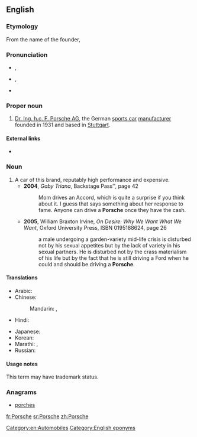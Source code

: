 ==English==

===Etymology===
From the name of the founder, {{w|Ferdinand Porsche}}

===Pronunciation===
* {{a|UK}} {{IPA|/ˈpɔːʃ/|/ˈpɔːʃ.ə/|/ˈpɔːʃ.i/}}, {{X-SAMPA|/"pO:S/|/"pO:S.@/|/"pO:S.i/}}
* {{a|US}} {{IPA|/ˈpɔɹʃ/|/ˈpɔɹʃ.ə/|/ˈpɔɹʃ.i/}}, {{X-SAMPA|/"pOr\S/|/"pOr\S.@/|/"pOr\S.i/}}
* {{audio|en-us-Porsche.ogg|Audio (US)}}
{{rfap|UK|UK}}

===Proper noun===
{{en-proper noun}}

# [[w:Porsche|Dr. Ing. h.c. F. Porsche AG]], the German [[sports car]] [[manufacturer]] founded in 1931 and based in [[Stuttgart]].

====External links====
* {{pedialite}}

===Noun===
{{en-noun}}

# A car of this brand, reputably high performance and expensive.
#* '''2004''', ''Gaby Triana'', Backstage Pass'', page 42
#*: Mom drives an Accord, which is quite a surprise if you think about it. I guess that says something about her response to fame. Anyone can drive a '''Porsche''' once they have the cash.
#* '''2005''', William Braxton Irvine, ''On Desire:<!--colon in original--> Why We Want What We Want'', Oxford University Press, ISBN 0195188624, page 26
#*: a male undergoing a garden-variety mid-life crisis is disturbed not by his sexual appetites but by the lack of variety in his sexual partners. He is disturbed not by the crass materialism of his life but by the fact that he is still driving a Ford when he could and should be driving a '''Porsche'''.

====Translations====
{{trans-top|car of this brand}}
* Arabic: {{t|ar|بورش|m|tr=bursh|sc=Arab}}
* Chinese:
*: Mandarin: {{t|zh|保時捷|sc=Hani}}, {{t|zh|保时捷|tr=Bǎoshíjié|sc=Hani}}
* Hindi: {{t|hi|पॉर्श|tr=porś|sc=Deva}}
{{trans-mid}}
* Japanese: {{t|ja|ポルシェ|tr=Porushe|sc=Jpan}}
* Korean: {{t|ko|포르쉐|tr=Poreuswe|sc=Kore}}
* Marathi: {{t|mr|पोर्श|f|tr=porśa|sc=Deva}}, {{t|mr|पोर्शे|f|tr=porśe|sc=Deva}}
* Russian: {{t|ru|Порше|f|tr=Pórše|sc=Cyrl}}
{{trans-bottom}}

====Usage notes====
This term may have trademark status.

===Anagrams===
* [[porches#English|porches]]

[[Category:en:Automobiles]]
[[Category:English eponyms]]

[[fr:Porsche]]
[[sr:Porsche]]
[[zh:Porsche]]
